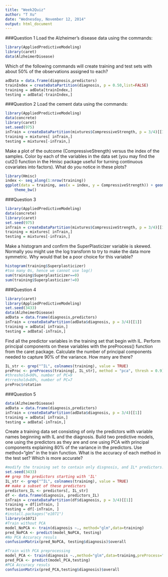 ```yaml
---
title: "Week2Quiz"
author: "T Xu"
date: "Wednesday, November 12, 2014"
output: html_document
---
```


###Question 1
Load the Alzheimer's disease data using the commands:
```r
library(AppliedPredictiveModeling)
library(caret)
data(AlzheimerDisease)
```
Which of the following commands will create training and test sets with about 50% of the observations assigned to each?

```r
adData = data.frame(diagnosis,predictors)
trainIndex = createDataPartition(diagnosis, p = 0.50,list=FALSE)
training = adData[trainIndex,]
testing = adData[-trainIndex,]
```


###Question 2
Load the cement data using the commands:
```{r]}
library(AppliedPredictiveModeling)
data(concrete)
library(caret)
set.seed(975)
inTrain = createDataPartition(mixtures$CompressiveStrength, p = 3/4)[[1]]
training = mixtures[ inTrain,]
testing = mixtures[-inTrain,]
```
Make a plot of the outcome (CompressiveStrength) versus the index of the samples. Color by each of the variables in the data set (you may find the cut2() function in the Hmisc package useful for turning continuous covariates into factors). What do you notice in these plots?

```r
library(Hmisc)
index <- seq_along(1:nrow(training))
ggplot(data = training, aes(x = index, y = CompressiveStrength)) + geom_point() + 
    theme_bw()
```

###Question 3
```r
library(AppliedPredictiveModeling)
data(concrete)
library(caret)
set.seed(975)
inTrain = createDataPartition(mixtures$CompressiveStrength, p = 3/4)[[1]]
training = mixtures[ inTrain,]
testing = mixtures[-inTrain,]
```
Make a histogram and confirm the SuperPlasticizer variable is skewed. Normally you might use the log transform to try to make the data more symmetric. Why would that be a poor choice for this variable?

```r
histogram(training$Superplasticizer)
#too many 0s, hence we cannot use log()
sum(training$Superplasticizer==0)
sum(training$Superplasticizer!=0)
```


###Question 4
```r
library(caret)
library(AppliedPredictiveModeling)
set.seed(3433)
data(AlzheimerDisease)
adData = data.frame(diagnosis,predictors)
inTrain = createDataPartition(adData$diagnosis, p = 3/4)[[1]]
training = adData[ inTrain,]
testing = adData[-inTrain,]
```
Find all the predictor variables in the training set that begin with IL. Perform principal components on these variables with the preProcess() function from the caret package. Calculate the number of principal components needed to capture 90% of the variance. How many are there?

```r
IL_str <- grep("^IL", colnames(training), value = TRUE)
preProc <- preProcess(training[, IL_str], method = "pca", thresh = 0.9)
#threshold=90%, number of PC=9
#trreshold=80%, number of PC=7
preProc$rotation
```


###Question 5
```r
data(AlzheimerDisease)
adData = data.frame(diagnosis,predictors)
inTrain = createDataPartition(adData$diagnosis, p = 3/4)[[1]]
training = adData[ inTrain,]
testing = adData[-inTrain,]
```
Create a training data set consisting of only the predictors with variable names beginning with IL and the diagnosis. Build two predictive models, one using the predictors as they are and one using PCA with principal components explaining 80% of the variance in the predictors. Use method="glm" in the train function. What is the accuracy of each method in the test set? Which is more accurate?
```r
#modify the training set to contain only disgnosis, and IL* predictors.
set.seed(3433)
## grep the predictors starting with 'IL'
IL_str <- grep("^IL", colnames(training), value = TRUE)
## make a subset of these predictors
predictors_IL <- predictors[, IL_str]
df <- data.frame(diagnosis, predictors_IL)
inTrain = createDataPartition(df$diagnosis, p = 3/4)[[1]]
training = df[inTrain, ]
testing = df[-inTrain, ]
#install.packages("e1071")
library(e1071)
#Train without PCA
model_NoPCA <- train(diagnosis ~., method="glm",data=training)
pred_NoPCA <- predict(model_NoPCA, testing)
#No PCA Accuracy resuls
confusionMatrix(pred_NoPCA, testing$diagnosis)$overall

#Train with PCA preprocessing
model_PCA <- train(diagnosis ~.,method="glm",data=training,preProcess="pca",trControl=trainControl(preProcOptions = list(thresh=0.8)))
pred_PCA <- predict(model_PCA,testing)
#PCA Accuracy resuls
confusionMatrix(pred_PCA,testing$diagnosis)$overall
```
